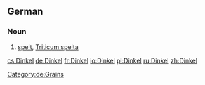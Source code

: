{{wikipedia|lang=de}}
==German==
===Noun===
{{de-noun|g=m|genitive=Dinkels|plural=Dinkel}}
# [[spelt#Etymology_2|spelt]], [[Triticum spelta]]
[[Category:de:Grains]]

[[cs:Dinkel]]
[[de:Dinkel]]
[[fr:Dinkel]]
[[io:Dinkel]]
[[pl:Dinkel]]
[[ru:Dinkel]]
[[zh:Dinkel]]